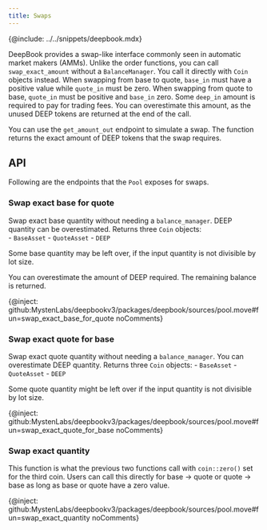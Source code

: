 ```yaml
---
title: Swaps
---
```


{@include: ../../snippets/deepbook.mdx}

DeepBook provides a swap-like interface commonly seen in automatic market makers (AMMs). Unlike the order functions, you can call `swap_exact_amount` without a `BalanceManager`. You call it directly with `Coin` objects instead. When swapping from base to quote, `base_in` must have a positive value while `quote_in` must be zero. When swapping from quote to base, `quote_in` must be positive and `base_in` zero. Some `deep_in` amount is required to pay for trading fees. You can overestimate this amount, as the unused DEEP tokens are returned at the end of the call.

You can use the `get_amount_out` endpoint to simulate a swap. The function returns the exact amount of DEEP tokens that the swap requires.

## API

Following are the endpoints that the `Pool` exposes for swaps.

### Swap exact base for quote

Swap exact base quantity without needing a `balance_manager`. DEEP quantity can be overestimated. Returns three `Coin` objects:     
    - `BaseAsset`
    - `QuoteAsset`
    - `DEEP` 

Some base quantity may be left over, if the input quantity is not divisible by lot size.

You can overestimate the amount of DEEP required. The remaining balance is returned.

{@inject: github:MystenLabs/deepbookv3/packages/deepbook/sources/pool.move#fun=swap_exact_base_for_quote noComments}

### Swap exact quote for base

Swap exact quote quantity without needing a `balance_manager`. You can overestimate DEEP quantity. Returns three `Coin` objects:
    - `BaseAsset`
    - `QuoteAsset`
    - `DEEP`

Some quote quantity might be left over if the input quantity is not divisible by lot size.

{@inject: github:MystenLabs/deepbookv3/packages/deepbook/sources/pool.move#fun=swap_exact_quote_for_base noComments}

### Swap exact quantity

This function is what the previous two functions call with `coin::zero()` set for the third coin. Users can call this directly for base → quote or quote → base as long as base or quote have a zero value.

{@inject: github:MystenLabs/deepbookv3/packages/deepbook/sources/pool.move#fun=swap_exact_quantity noComments}
